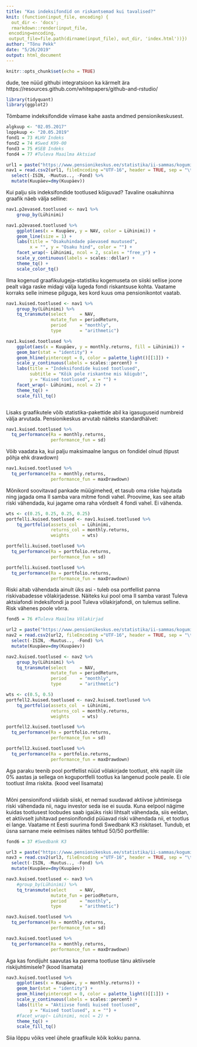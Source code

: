 ```yaml
---
title: "Kas indeksifondid on riskantsemad kui tavalised?"
knit: (function(input_file, encoding) {
  out_dir <- 'docs';
  rmarkdown::render(input_file,
 encoding=encoding,
 output_file=file.path(dirname(input_file), out_dir, 'index.html'))})
author: "Tõnu Pekk"
date: "5/26/2019"
output: html_document
---
```


```r
knitr::opts_chunk$set(echo = TRUE)
```

dude, tee nüüd githubi integratsioon ka kärmelt ära https://resources.github.com/whitepapers/github-and-rstudio/

```r
library(tidyquant)
library(ggplot2)
```

Tõmbame indeksifondide viimase kahe aasta andmed pensionikeskusest.

```r
algkuup <- "02.05.2017" 
loppkuup <- "20.05.2019"
fond1 = 73 #LHV Indeks
fond2 = 74 #Swed K99-00
fond3 = 75 #SEB Indeks
fond4 = 77 #Tuleva Maailma Aktsiad
```


```r
url1 = paste("https://www.pensionikeskus.ee/statistika/ii-sammas/kogumispensioni-fondide-nav/?date_from=", algkuup, "&date_to=", loppkuup, "&f%5B%5D=", fond1, "&f%5B%5D=", fond2, "&f%5B%5D=", fond3, "&f%5B%5D=", fond4,"&download=xls", sep="")
nav1 = read.csv2(url1, fileEncoding ="UTF-16", header = TRUE, sep = "\t") %>%
  select(-ISIN, -Muutus.., -Fond) %>%
  mutate(Kuupäev=dmy(Kuupäev))

```

Kui palju siis indeksifondide tootlused kõiguvad? Tavaline osakuhinna graafik näeb välja selline:

```r
nav1.p2evased.tootlused <- nav1 %>%
    group_by(Lühinimi)

nav1.p2evased.tootlused %>%
    ggplot(aes(x = Kuupäev, y = NAV, color = Lühinimi)) +
    geom_line(size = 1) +
    labs(title = "Osakuhindade päevased muutused",
         x = "", y = "Osaku hind", color = "") +
    facet_wrap(~ Lühinimi, ncol = 2, scales = "free_y") +
    scale_y_continuous(labels = scales::dollar) +
    theme_tq() + 
    scale_color_tq()
```

Ilma kogenud graafikulugeja-statistiku kogemuseta on siiski sellise joone pealt väga raske midagi välja lugeda fondi riskantsuse kohta. Vaatame korraks selle inimese pilguga, kes kord kuus oma pensionikontot vaatab.

```r
nav1.kuised.tootlused <- nav1 %>%
    group_by(Lühinimi) %>%
    tq_transmute(select     = NAV, 
                 mutate_fun = periodReturn, 
                 period     = "monthly", 
                 type       = "arithmetic")
```


```r
nav1.kuised.tootlused %>%
    ggplot(aes(x = Kuupäev, y = monthly.returns, fill = Lühinimi)) +
    geom_bar(stat = "identity") +
    geom_hline(yintercept = 0, color = palette_light()[[1]]) +
    scale_y_continuous(labels = scales::percent) +
    labs(title = "Indeksifondide kuised tootlused",
         subtitle = "Kõik pole riskantne mis kõigub!",
         y = "Kuised tootlused", x = "") + 
    facet_wrap(~ Lühinimi, ncol = 2) +
    theme_tq() + 
    scale_fill_tq()
```


```r
```

Lisaks graafikutele võib statistika-pakettide abil ka igasuguseid numbreid välja arvutada. Pensionikeskus arvutab näiteks standardhälvet:

```r
nav1.kuised.tootlused %>%
  tq_performance(Ra = monthly.returns,
                 performance_fun = sd)

```

Võib vaadata ka, kui palju maksimaalne langus on fondidel olnud (tipust põhja ehk drawdown)

```r
nav1.kuised.tootlused %>%
  tq_performance(Ra = monthly.returns,
                 performance_fun = maxDrawdown)

```

Mõnikord soovitavad pankade müügimehed, et tasub oma riske hajutada ning jagada oma II samba vara mitme fondi vahel. Proovime, kas see aitab riski vähendada, kui jagame oma raha võrdselt 4 fondi vahel. Ei vähenda.

```r
wts <- c(0.25, 0.25, 0.25, 0.25)
portfelli.kuised.tootlused <- nav1.kuised.tootlused %>%
    tq_portfolio(assets_col  = Lühinimi, 
                 returns_col = monthly.returns, 
                 weights     = wts)

portfelli.kuised.tootlused %>%
  tq_performance(Ra = portfolio.returns,
                 performance_fun = sd)

portfelli.kuised.tootlused %>%
  tq_performance(Ra = portfolio.returns,
                 performance_fun = maxDrawdown)

```

Riski aitab vähendada ainult üks asi - tuleb osa portfellist panna riskivabadesse võlakirjadesse. Näiteks kui pool oma II samba varast Tuleva aktsiafondi indeksifondi ja pool Tuleva võlakirjafondi, on tulemus selline. Risk vähenes poole võrra.

```r
fond5 = 76 #Tuleva Maailma Võlakirjad

url2 = paste("https://www.pensionikeskus.ee/statistika/ii-sammas/kogumispensioni-fondide-nav/?date_from=", algkuup, "&date_to=", loppkuup, "&f%5B%5D=", fond4, "&f%5B%5D=", fond5, "&download=xls", sep="")
nav2 = read.csv2(url2, fileEncoding ="UTF-16", header = TRUE, sep = "\t") %>%
  select(-ISIN, -Muutus.., -Fond) %>%
  mutate(Kuupäev=dmy(Kuupäev))

nav2.kuised.tootlused <- nav2 %>%
    group_by(Lühinimi) %>%
    tq_transmute(select     = NAV, 
                 mutate_fun = periodReturn, 
                 period     = "monthly", 
                 type       = "arithmetic")

wts <- c(0.5, 0.5)
portfell2.kuised.tootlused <- nav2.kuised.tootlused %>%
    tq_portfolio(assets_col  = Lühinimi, 
                 returns_col = monthly.returns, 
                 weights     = wts)

portfell2.kuised.tootlused %>%
  tq_performance(Ra = portfolio.returns,
                 performance_fun = sd)

portfell2.kuised.tootlused %>%
  tq_performance(Ra = portfolio.returns,
                 performance_fun = maxDrawdown)
```

 Aga paraku teenib pool portfellist nüüd võlakirjade tootlust, ehk napilt üle 0% aastas ja sellega on koguportfelli tootlus ka langenud poole peale. Ei ole tootlust ilma riskita. (kood veel lisamata)
```r



```

Mõni pensionifond väidab siiski, et nemad suudavad aktiivse juhtimisega riski vähendada nii, nagu investor seda ise ei suuda. Kuna eelpool nägime kuidas tootlusest loobudes saab igaüks riski lihtsalt vähendada, siis eeldan, et aktiivselt juhitavad pensionifondid püüavad riski vähendada nii, et tootlus ei lange. Vaatame nt Eesti suurima fondi Swedbank K3 riskitaset. Tundub, et üsna sarnane meie eelmises näites tehtud 50/50 portfellile:

```r
fond6 = 37 #Swedbank K3

url3 = paste("https://www.pensionikeskus.ee/statistika/ii-sammas/kogumispensioni-fondide-nav/?date_from=", algkuup, "&date_to=", loppkuup, "&f%5B%5D=", fond6, "&download=xls", sep="")
nav3 = read.csv2(url3, fileEncoding ="UTF-16", header = TRUE, sep = "\t") %>%
  select(-ISIN, -Muutus.., -Fond) %>%
  mutate(Kuupäev=dmy(Kuupäev))

nav3.kuised.tootlused <- nav3 %>%
    #group_by(Lühinimi) %>%
    tq_transmute(select     = NAV, 
                 mutate_fun = periodReturn, 
                 period     = "monthly", 
                 type       = "arithmetic")

nav3.kuised.tootlused %>%
  tq_performance(Ra = monthly.returns,
                 performance_fun = sd)

nav3.kuised.tootlused %>%
  tq_performance(Ra = monthly.returns,
                 performance_fun = maxDrawdown)

```

Aga kas fondijuht saavutas ka parema tootluse tänu aktiivsele riskijuhtimisele? (kood lisamata)


```r


nav3.kuised.tootlused %>%
    ggplot(aes(x = Kuupäev, y = monthly.returns)) +
    geom_bar(stat = "identity") +
    geom_hline(yintercept = 0, color = palette_light()[[1]]) +
    scale_y_continuous(labels = scales::percent) +
    labs(title = "Aktiivse fondi kuised tootlused",
         y = "Kuised tootlused", x = "") + 
    #facet_wrap(~ Lühinimi, ncol = 2) +
    theme_tq() + 
    scale_fill_tq()
```




Siia lõppu võiks veel ühele graafikule kõik kokku panna.

